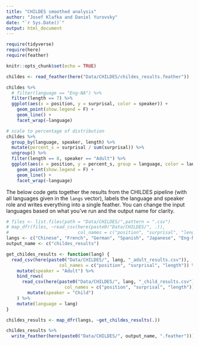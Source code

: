 ```yaml
---
title: "CHILDES smoothed analysis"
author: "Josef Klafka and Daniel Yurovsky"
date: "`r Sys.Date()`"
output: html_document
---
```


```r
require(tidyverse)
require(here)
require(feather)

knitr::opts_chunk$set(echo = TRUE)
```

```r
childes <- read_feather(here("Data/CHILDES/childes_results.feather"))

childes %>%
  # filter(language == "Eng-NA") %>%
  filter(length == 7) %>% 
  ggplot(aes(x = position, y = surprisal, color = speaker)) + 
    geom_point(show.legend = F) + 
    geom_line() + 
    facet_wrap(~language)

# scale to percentage of distribution
childes %>%
  group_by(language, speaker, length) %>% 
  mutate(percent_s = surprisal / sum(surprisal)) %>%
  ungroup() %>%
  filter(length == 8, speaker == "Adult") %>%
  ggplot(aes(x = position, y = percent_s, group = language, color = language)) + 
    geom_point(show.legend = F) + 
    geom_line() + 
    facet_wrap(~language)
```


The below code gets together the results from the CHILDES pipeline (with all languages given in the `langs` vector), labels the language and speaker role and writes everything into a single feather. You can change the input languages based on what you've run and the output name for clarity. 
```r
# files <- list.files(path = "Data/CHILDES/",pattern = ".csv")
# map_dfr(files, ~read_csv(here(paste0("Data/CHILDES/", .)), 
#                          col_names = c("position", "surprisal", "length")))
langs <- c("Chinese", "French", "German", "Spanish", "Japanese", "Eng-NA")
output_name <- c("childes_results")

get_childes_results <- function(lang) {
  read_csv(here(paste0("Data/CHILDES/", lang, "_adult_results.csv")),
                    col_names = c("position", "surprisal", "length")) %>%
    mutate(speaker = "Adult") %>%
    bind_rows(
      read_csv(here(paste0("Data/CHILDES/", lang, "_child_results.csv")),
                      col_names = c("position", "surprisal", "length")) %>%
        mutate(speaker = "Child")
    ) %>%
    mutate(language = lang)
}

childes_results <- map_dfr(langs, ~get_childes_results(.))

childes_results %>% 
  write_feather(here(paste0("Data/CHILDES/", output_name, ".feather")))
```